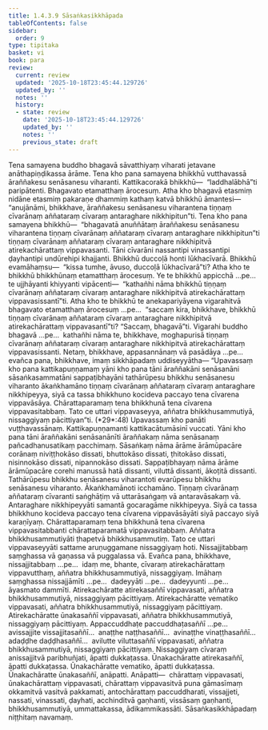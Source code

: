 ```yaml
---
title: 1.4.3.9 Sāsaṅkasikkhāpada
tableOfContents: false
sidebar:
  order: 9
type: tipitaka
basket: vi
book: para
review:
  current: review
  updated: '2025-10-18T23:45:44.129726'
  updated_by: ''
  notes: ''
  history:
  - state: review
    date: '2025-10-18T23:45:44.129726'
    updated_by: ''
    notes: ''
    previous_state: draft
---
```



<DynamicBreadcrumb />


<ReviewStatus review={frontmatter.review} showDetails={true} />

<HypothesisAnnotation frontmatter={frontmatter} />

<Division number="652" book="para" e="ch" v="1" p="376">

<Paragraph number="2400" book="para">
Tena samayena buddho bhagavā sāvatthiyaṃ viharati jetavane anāthapiṇḍikassa ārāme. Tena kho pana samayena bhikkhū vutthavassā āraññakesu senāsanesu viharanti. Kattikacorakā bhikkhū—  “laddhalābhā”ti paripātenti. Bhagavato etamatthaṃ ārocesuṃ. Atha kho bhagavā etasmiṃ nidāne etasmiṃ pakaraṇe dhammiṃ kathaṃ katvā bhikkhū āmantesi—  “anujānāmi, bhikkhave, āraññakesu senāsanesu viharantena tiṇṇaṃ cīvarānaṃ aññataraṃ cīvaraṃ antaraghare nikkhipitun”ti.
</Paragraph>

<Paragraph number="2401" book="para">
Tena kho pana samayena bhikkhū—  “bhagavatā anuññātaṃ āraññakesu senāsanesu viharantena tiṇṇaṃ cīvarānaṃ aññataraṃ cīvaraṃ antaraghare nikkhipitun”ti tiṇṇaṃ cīvarānaṃ aññataraṃ cīvaraṃ antaraghare nikkhipitvā atirekachārattaṃ vippavasanti. Tāni cīvarāni nassantipi vinassantipi ḍayhantipi undūrehipi khajjanti. Bhikkhū duccoḷā honti lūkhacīvarā. Bhikkhū evamāhaṃsu—  “kissa tumhe, āvuso, duccoḷā lūkhacīvarā”ti? Atha kho te bhikkhū bhikkhūnaṃ etamatthaṃ ārocesuṃ. Ye te bhikkhū appicchā …pe…  te ujjhāyanti khiyyanti vipācenti—  “kathañhi nāma bhikkhū tiṇṇaṃ cīvarānaṃ aññataraṃ cīvaraṃ antaraghare nikkhipitvā atirekachārattaṃ vippavasissantī”ti.
</Paragraph>

<Paragraph number="2402" book="para">
Atha kho te bhikkhū te anekapariyāyena vigarahitvā bhagavato etamatthaṃ ārocesuṃ …pe…  “saccaṃ kira, bhikkhave, bhikkhū tiṇṇaṃ cīvarānaṃ aññataraṃ cīvaraṃ antaraghare nikkhipitvā atirekachārattaṃ vippavasantī”ti? “Saccaṃ, bhagavā”ti. Vigarahi buddho bhagavā …pe…  kathañhi nāma te, bhikkhave, moghapurisā tiṇṇaṃ cīvarānaṃ aññataraṃ cīvaraṃ antaraghare nikkhipitvā atirekachārattaṃ vippavasissanti. Netaṃ, bhikkhave, appasannānaṃ vā pasādāya …pe…  evañca pana, bhikkhave, imaṃ sikkhāpadaṃ uddiseyyātha—
</Paragraph>

</Division>
<Division number="653" book="para" e="ch" v="1" p="377">

<Paragraph number="2403" book="para">
<Emphasis>“Upavassaṃ kho pana kattikapuṇṇamaṃ yāni kho pana tāni āraññakāni senāsanāni sāsaṅkasammatāni sappaṭibhayāni tathārūpesu bhikkhu senāsanesu viharanto ākaṅkhamāno tiṇṇaṃ cīvarānaṃ aññataraṃ cīvaraṃ antaraghare nikkhipeyya, siyā ca tassa bhikkhuno kocideva paccayo tena cīvarena vippavāsāya. Chārattaparamaṃ tena bhikkhunā tena cīvarena vippavasitabbaṃ. Tato ce uttari vippavaseyya, aññatra bhikkhusammutiyā, nissaggiyaṃ pācittiyan”</Emphasis>ti. (*29*:<Emphasis>48</Emphasis>)
</Paragraph>

</Division>
<Division number="654" book="para" e="ch" v="1" p="377">

<Paragraph number="2404" book="para">
<Emphasis>Upavassaṃ kho panā</Emphasis>ti vuṭṭhavassānaṃ.
</Paragraph>

<Paragraph number="2405" book="para">
<Emphasis>Kattikapuṇṇaman</Emphasis>ti kattikacātumāsinī vuccati.
</Paragraph>

<Paragraph number="2406" book="para">
<Emphasis>Yāni kho pana tāni āraññakāni senāsanānī</Emphasis>ti <Emphasis>āraññakaṃ</Emphasis> nāma senāsanaṃ pañcadhanusatikaṃ pacchimaṃ.
</Paragraph>

<Paragraph number="2407" book="para">
<Emphasis>Sāsaṅkaṃ</Emphasis> nāma ārāme ārāmūpacāre corānaṃ niviṭṭhokāso dissati, bhuttokāso dissati, ṭhitokāso dissati, nisinnokāso dissati, nipannokāso dissati.
</Paragraph>

<Paragraph number="2408" book="para">
<Emphasis>Sappaṭibhayaṃ</Emphasis> nāma ārāme ārāmūpacāre corehi manussā hatā dissanti, viluttā dissanti, ākoṭitā dissanti.
</Paragraph>

<Paragraph number="2409" book="para">
<Emphasis>Tathārūpesu bhikkhu senāsanesu viharanto</Emphasis>ti evarūpesu bhikkhu senāsanesu viharanto.
</Paragraph>

<Paragraph number="2410" book="para">
<Emphasis>Ākaṅkhamāno</Emphasis>ti icchamāno.
</Paragraph>

<Paragraph number="2411" book="para">
<Emphasis>Tiṇṇaṃ cīvarānaṃ aññataraṃ cīvaran</Emphasis>ti saṅghāṭiṃ vā uttarāsaṅgaṃ vā antaravāsakaṃ vā.
</Paragraph>

<Paragraph number="2412" book="para">
<Emphasis>Antaraghare nikkhipeyyā</Emphasis>ti samantā gocaragāme nikkhipeyya.
</Paragraph>

<Paragraph number="2413" book="para">
<Emphasis>Siyā ca tassa bhikkhuno kocideva paccayo tena cīvarena vippavāsāyā</Emphasis>ti siyā paccayo siyā karaṇīyaṃ.
</Paragraph>

<Paragraph number="2414" book="para">
<Emphasis>Chārattaparamaṃ tena bhikkhunā tena cīvarena vippavasitabban</Emphasis>ti chārattaparamatā vippavasitabbaṃ.
</Paragraph>

<Paragraph number="2415" book="para">
<Emphasis>Aññatra bhikkhusammutiyā</Emphasis>ti ṭhapetvā bhikkhusammutiṃ.
</Paragraph>

<Paragraph number="2416" book="para">
<Emphasis>Tato ce uttari vippavaseyyā</Emphasis>ti sattame aruṇuggamane nissaggiyaṃ hoti. Nissajjitabbaṃ saṃghassa vā gaṇassa vā puggalassa vā. Evañca pana, bhikkhave, nissajjitabbaṃ …pe…  idaṃ me, bhante, cīvaraṃ atirekachārattaṃ vippavutthaṃ, aññatra bhikkhusammutiyā, nissaggiyaṃ. Imāhaṃ saṃghassa nissajjāmīti …pe…  dadeyyāti …pe…  dadeyyunti …pe…  āyasmato dammīti.
</Paragraph>

</Division>
<Division number="655" book="para" e="ch" v="1" p="378">

<Paragraph number="2417" book="para">
Atirekachāratte atirekasaññī vippavasati, aññatra bhikkhusammutiyā, nissaggiyaṃ pācittiyaṃ. Atirekachāratte vematiko vippavasati, aññatra bhikkhusammutiyā, nissaggiyaṃ pācittiyaṃ. Atirekachāratte ūnakasaññī vippavasati, aññatra bhikkhusammutiyā, nissaggiyaṃ pācittiyaṃ. Appaccuddhaṭe paccuddhaṭasaññī …pe…  avissajjite vissajjitasaññī…  anaṭṭhe naṭṭhasaññī…  avinaṭṭhe vinaṭṭhasaññī…  adaḍḍhe daḍḍhasaññī…  avilutte viluttasaññī vippavasati, aññatra bhikkhusammutiyā, nissaggiyaṃ pācittiyaṃ.
</Paragraph>

<Paragraph number="2418" book="para">
Nissaggiyaṃ cīvaraṃ anissajjitvā paribhuñjati, āpatti dukkaṭassa. Ūnakachāratte atirekasaññī, āpatti dukkaṭassa. Ūnakachāratte vematiko, āpatti dukkaṭassa. Ūnakachāratte ūnakasaññī, anāpatti.
</Paragraph>

</Division>
<Division number="656" book="para" e="ch" v="1" p="379">

<Paragraph number="2419" book="para">
Anāpatti—  chārattaṃ vippavasati, ūnakachārattaṃ vippavasati, chārattaṃ vippavasitvā puna gāmasīmaṃ okkamitvā vasitvā pakkamati, antochārattaṃ paccuddharati, vissajjeti, nassati, vinassati, ḍayhati, acchinditvā gaṇhanti, vissāsaṃ gaṇhanti, bhikkhusammutiyā, ummattakassa, ādikammikassāti.

</Paragraph>
</Division>

<Paragraph number="2420" type="center" book="para">
Sāsaṅkasikkhāpadaṃ niṭṭhitaṃ navamaṃ.
</Paragraph>